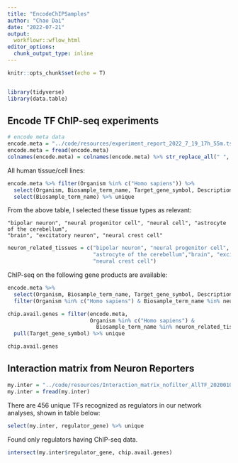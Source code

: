 ```yaml
---
title: "EncodeChIPSamples"
author: "Chao Dai"
date: "2022-07-21"
output: 
  workflowr::wflow_html
editor_options:
  chunk_output_type: inline
---
```


```r
knitr::opts_chunk$set(echo = T)


library(tidyverse)
library(data.table)
```

## Encode TF ChIP-seq experiments

```r
# encode meta data
encode.meta = "../code/resources/experiment_report_2022_7_19_17h_55m.tsv"
encode.meta = fread(encode.meta)
colnames(encode.meta) = colnames(encode.meta) %>% str_replace_all(" ", "_")
```

All human tissue/cell lines:

```r
encode.meta %>% filter(Organism %in% c("Homo sapiens")) %>% 
  select(Organism, Biosample_term_name, Target_gene_symbol, Description) %>% 
  select(Biosample_term_name) %>% unique
```

From the above table, I selected these tissue types as relevant:

    "bipolar neuron", "neural progenitor cell", "neural cell", "astrocyte of the cerebellum",
    "brain", "excitatory neuron", "neural crest cell"

```r
neuron_related_tissues = c("bipolar neuron", "neural progenitor cell", "neural cell", 
                           "astrocyte of the cerebellum","brain", "excitatory neuron", 
                           "neural crest cell")
```

ChIP-seq on the following gene products are available:

```r
encode.meta %>% 
  select(Organism, Biosample_term_name, Target_gene_symbol, Description) %>% 
  filter(Organism %in% c("Homo sapiens") & Biosample_term_name %in% neuron_related_tissues)
```

```r
chip.avail.genes = filter(encode.meta, 
                          Organism %in% c("Homo sapiens") & 
                            Biosample_term_name %in% neuron_related_tissues) %>% 
  pull(Target_gene_symbol) %>% unique

chip.avail.genes
```

## Interaction matrix from Neuron Reporters

```r
my.inter = "../code/resources/Interaction_matrix_nofilter_AllTF_20200107.csv"
my.inter = fread(my.inter)
```

There are 456 unique TFs recognized as regulators in our network analyses, shown in table below:

```r
select(my.inter, regulator_gene) %>% unique
```

Found only regulators having ChIP-seq data.

```r
intersect(my.inter$regulator_gene, chip.avail.genes)
```

